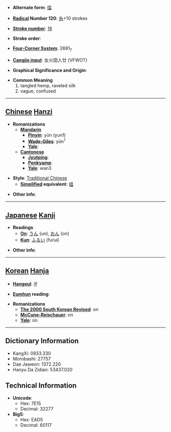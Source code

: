 * '''Alternate form''': [[缊]]

* '''[[Wiktionary:Chinese radical index| Radical]] Number 120''': [[Wiktionary:Chinese radical index 糸|糸]]+10 strokes

* '''[[Wiktionary:Chinese total strokes index|Stroke number]]''': [[Wiktionary:Chinese total strokes index 16|16]]

* '''Stroke order''': 

* '''[[Wiktionary:Chinese four corner index|Four-Corner System]]''': 2691<sub>7</sub>

* '''[[Wiktionary:Chinese Cangjie index|Cangjie input]]''': 女火田人廿 (VFWOT)

* '''Graphical Significance and Origin''': 

* '''Common Meaning'''
*#tangled hemp, raveled silk
*# vague, confused


----

== [[Chinese]] [[Hanzi]] ==

* '''Romanizations'''
** '''[[Mandarin]]'''
*** '''[[Pinyin]]''': yūn (yun1)
*** '''[[Wade-Giles]]''': yün<sup>1</sup>
*** '''[[Yale]]''': 
** '''[[Cantonese]]'''
*** '''[[Jyutping]]''':
*** '''[[Penkyamp]]''': 
*** '''[[Yale]]''': wan3

* '''Style''': [[Traditional Chinese]] 
** '''[[Simplified Chinese|Simplified]] equivalent''': [[缊]]

* '''Other info''': 

----

== [[Japanese]] [[Kanji]] ==

* '''Readings'''
** '''[[On]]''': [[うん]] (un), [[おん]] (on)
** '''[[Kun]]''': [[ふるい]] (furui)

* '''Other info''':  

----

== [[Korean]] [[Hanja]] ==

* '''[[Hangeul]]''': 온

* '''[[Eumhun]] reading''': 

* '''Romanizations'''
** '''[[The 2000 South Korean Revised Romanization|The 2000 South Korean Revised]]''': on
** '''[[McCune-Reischauer]]''': on
** '''[[Yale]]''': on

----

== Dictionary Information ==

* KangXi: 0933.330
* Morobashi: 27757
* Dae Jaweon: 1372.220
* Hanyu Da Zidian: 53437.020

== Technical Information ==

* '''Unicode''':
** Hex: 7E15
** Decimal: 32277
* '''Big5''':
** Hex: EAD5
** Decimal: 60117